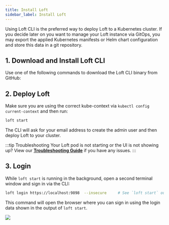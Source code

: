 ```yaml
---
title: Install Loft
sidebar_label: Install Loft
---
```



Using Loft CLI is the preferred way to deploy Loft to a Kubernetes cluster. If you decide later
on you want to manage your Loft instance via GitOps, you may export the applied Kubernetes
manifests or Helm chart configuration and store this data in a git repository.


## 1. Download and Install Loft CLI

Use one of the following commands to download the Loft CLI binary from GitHub:

<InstallCLIPartial/>


## 2. Deploy Loft

Make sure you are using the correct kube-context via `kubectl config current-context` and then run:

```bash
loft start
```

The CLI will ask for your email address to create the admin user and then deploy Loft to your
cluster.

:::tip Troubleshooting
Your Loft pod is not starting or the UI is not showing up? View our
**[Troubleshooting Guide](../getting-started/troubleshooting)** if you have any
issues.
:::


## 3. Login
While `loft start` is running in the background, open a second terminal window and sign in via
the CLI:

```bash
loft login https://localhost:9898  --insecure     # See `loft start` output for login credentials
```

This command will open the browser where you can sign in using the login data shown in the
output of `loft start`.

<PartialHintWarningAcceptInsecureCert/>
<Image src={ImageLoginPage} />
